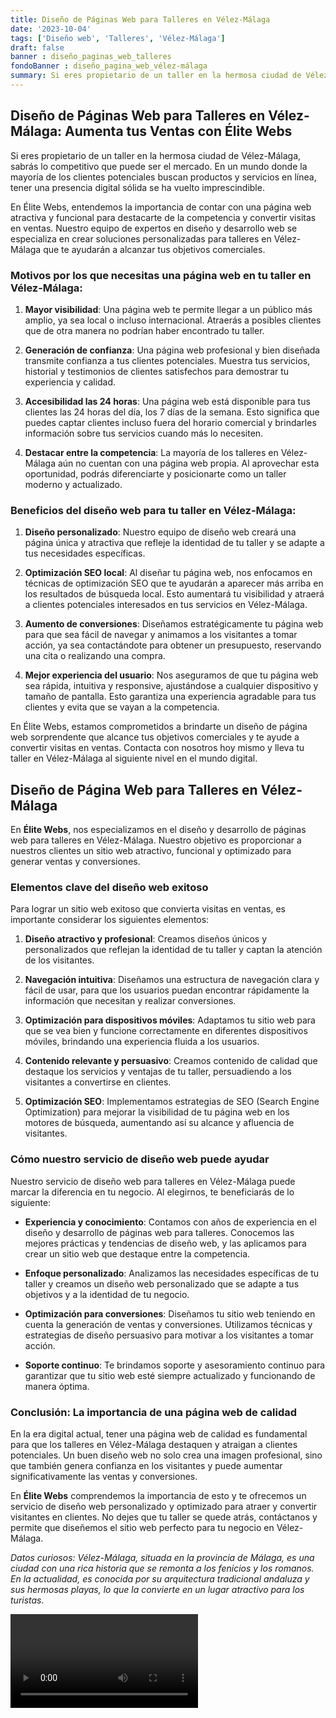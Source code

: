 ```yaml
---
title: Diseño de Páginas Web para Talleres en Vélez-Málaga
date: '2023-10-04'
tags: ['Diseño web', 'Talleres', 'Vélez-Málaga']
draft: false
banner : diseño_paginas_web_talleres
fondoBanner : diseño_pagina_web_vélez-málaga
summary: Si eres propietario de un taller en la hermosa ciudad de VélezMálaga, sabrás lo competitivo que puede ser el mercado. En un mundo donde la mayoría de los clientes potenciales buscan productos y servicios en línea, tener una presencia digital sólida se ha vuelto imprescindible.
---
```


## Diseño de Páginas Web para Talleres en Vélez-Málaga: Aumenta tus Ventas con Élite Webs

Si eres propietario de un taller en la hermosa ciudad de Vélez-Málaga, sabrás lo competitivo que puede ser el mercado. En un mundo donde la mayoría de los clientes potenciales buscan productos y servicios en línea, tener una presencia digital sólida se ha vuelto imprescindible.

En Élite Webs, entendemos la importancia de contar con una página web atractiva y funcional para destacarte de la competencia y convertir visitas en ventas. Nuestro equipo de expertos en diseño y desarrollo web se especializa en crear soluciones personalizadas para talleres en Vélez-Málaga que te ayudarán a alcanzar tus objetivos comerciales.

### Motivos por los que necesitas una página web en tu taller en Vélez-Málaga:

1. **Mayor visibilidad**: Una página web te permite llegar a un público más amplio, ya sea local o incluso internacional. Atraerás a posibles clientes que de otra manera no podrían haber encontrado tu taller.

2. **Generación de confianza**: Una página web profesional y bien diseñada transmite confianza a tus clientes potenciales. Muestra tus servicios, historial y testimonios de clientes satisfechos para demostrar tu experiencia y calidad.

3. **Accesibilidad las 24 horas**: Una página web está disponible para tus clientes las 24 horas del día, los 7 días de la semana. Esto significa que puedes captar clientes incluso fuera del horario comercial y brindarles información sobre tus servicios cuando más lo necesiten.

4. **Destacar entre la competencia**: La mayoría de los talleres en Vélez-Málaga aún no cuentan con una página web propia. Al aprovechar esta oportunidad, podrás diferenciarte y posicionarte como un taller moderno y actualizado.

### Beneficios del diseño web para tu taller en Vélez-Málaga:

1. **Diseño personalizado**: Nuestro equipo de diseño web creará una página única y atractiva que refleje la identidad de tu taller y se adapte a tus necesidades específicas.

2. **Optimización SEO local**: Al diseñar tu página web, nos enfocamos en técnicas de optimización SEO que te ayudarán a aparecer más arriba en los resultados de búsqueda local. Esto aumentará tu visibilidad y atraerá a clientes potenciales interesados en tus servicios en Vélez-Málaga.

3. **Aumento de conversiones**: Diseñamos estratégicamente tu página web para que sea fácil de navegar y animamos a los visitantes a tomar acción, ya sea contactándote para obtener un presupuesto, reservando una cita o realizando una compra.

4. **Mejor experiencia del usuario**: Nos aseguramos de que tu página web sea rápida, intuitiva y responsive, ajustándose a cualquier dispositivo y tamaño de pantalla. Esto garantiza una experiencia agradable para tus clientes y evita que se vayan a la competencia.

En Élite Webs, estamos comprometidos a brindarte un diseño de página web sorprendente que alcance tus objetivos comerciales y te ayude a convertir visitas en ventas. Contacta con nosotros hoy mismo y lleva tu taller en Vélez-Málaga al siguiente nivel en el mundo digital.

<GifSeo />

<Cta />

## Diseño de Página Web para Talleres en Vélez-Málaga

En **Élite Webs**, nos especializamos en el diseño y desarrollo de páginas web para talleres en Vélez-Málaga. Nuestro objetivo es proporcionar a nuestros clientes un sitio web atractivo, funcional y optimizado para generar ventas y conversiones.

### Elementos clave del diseño web exitoso

Para lograr un sitio web exitoso que convierta visitas en ventas, es importante considerar los siguientes elementos:

1. **Diseño atractivo y profesional**: Creamos diseños únicos y personalizados que reflejan la identidad de tu taller y captan la atención de los visitantes.

2. **Navegación intuitiva**: Diseñamos una estructura de navegación clara y fácil de usar, para que los usuarios puedan encontrar rápidamente la información que necesitan y realizar conversiones.

3. **Optimización para dispositivos móviles**: Adaptamos tu sitio web para que se vea bien y funcione correctamente en diferentes dispositivos móviles, brindando una experiencia fluida a los usuarios.

4. **Contenido relevante y persuasivo**: Creamos contenido de calidad que destaque los servicios y ventajas de tu taller, persuadiendo a los visitantes a convertirse en clientes.

5. **Optimización SEO**: Implementamos estrategias de SEO (Search Engine Optimization) para mejorar la visibilidad de tu página web en los motores de búsqueda, aumentando así su alcance y afluencia de visitantes.

### Cómo nuestro servicio de diseño web puede ayudar

Nuestro servicio de diseño web para talleres en Vélez-Málaga puede marcar la diferencia en tu negocio. Al elegirnos, te beneficiarás de lo siguiente:

- **Experiencia y conocimiento**: Contamos con años de experiencia en el diseño y desarrollo de páginas web para talleres. Conocemos las mejores prácticas y tendencias de diseño web, y las aplicamos para crear un sitio web que destaque entre la competencia.

- **Enfoque personalizado**: Analizamos las necesidades específicas de tu taller y creamos un diseño web personalizado que se adapte a tus objetivos y a la identidad de tu negocio.

- **Optimización para conversiones**: Diseñamos tu sitio web teniendo en cuenta la generación de ventas y conversiones. Utilizamos técnicas y estrategias de diseño persuasivo para motivar a los visitantes a tomar acción.

- **Soporte continuo**: Te brindamos soporte y asesoramiento continuo para garantizar que tu sitio web esté siempre actualizado y funcionando de manera óptima.

### Conclusión: La importancia de una página web de calidad

En la era digital actual, tener una página web de calidad es fundamental para que los talleres en Vélez-Málaga destaquen y atraigan a clientes potenciales. Un buen diseño web no solo crea una imagen profesional, sino que también genera confianza en los visitantes y puede aumentar significativamente las ventas y conversiones.

En **Élite Webs** comprendemos la importancia de esto y te ofrecemos un servicio de diseño web personalizado y optimizado para atraer y convertir visitantes en clientes. No dejes que tu taller se quede atrás, contáctanos y permite que diseñemos el sitio web perfecto para tu negocio en Vélez-Málaga.

*Datos curiosos: Vélez-Málaga, situada en la provincia de Málaga, es una ciudad con una rica historia que se remonta a los fenicios y los romanos. En la actualidad, es conocida por su arquitectura tradicional andaluza y sus hermosas playas, lo que la convierte en un lugar atractivo para los turistas.*

<Video />

<CtaBot job='Talleres' city='Vélez-Málaga'/>

<Gmaps query='Vélez-Málaga+españa+maps' />